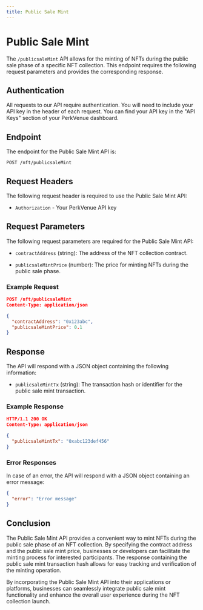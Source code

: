 ```yaml
---
title: Public Sale Mint
---
```


# Public Sale Mint

The `/publicsaleMint` API allows for the minting of NFTs during the public sale phase of a specific NFT collection. This endpoint requires the following request parameters and provides the corresponding response.

## Authentication

All requests to our API require authentication. You will need to include your API key in the header of each request. You can find your API key in the "API Keys" section of your PerkVenue dashboard.

## Endpoint

The endpoint for the Public Sale Mint API is:

`POST /nft/publicsaleMint`

## Request Headers

The following request header is required to use the Public Sale Mint API:

- `Authorization` - Your PerkVenue API key

## Request Parameters

The following request parameters are required for the Public Sale Mint API:

- `contractAddress` (string): The address of the NFT collection contract.

- `publicsaleMintPrice` (number): The price for minting NFTs during the public sale phase.

### Example Request

```json
POST /nft/publicsaleMint
Content-Type: application/json

{
  "contractAddress": "0x123abc",
  "publicsaleMintPrice": 0.1
}
```

## Response

The API will respond with a JSON object containing the following information:

- `publicsaleMintTx` (string): The transaction hash or identifier for the public sale mint transaction.

### Example Response

```json
HTTP/1.1 200 OK
Content-Type: application/json

{
  "publicsaleMintTx": "0xabc123def456"
}
```

### Error Responses

In case of an error, the API will respond with a JSON object containing an error message:

```json
{
  "error": "Error message"
}
```

## Conclusion

The Public Sale Mint API provides a convenient way to mint NFTs during the public sale phase of an NFT collection. By specifying the contract address and the public sale mint price, businesses or developers can facilitate the minting process for interested participants. The response containing the public sale mint transaction hash allows for easy tracking and verification of the minting operation.

By incorporating the Public Sale Mint API into their applications or platforms, businesses can seamlessly integrate public sale mint functionality and enhance the overall user experience during the NFT collection launch.